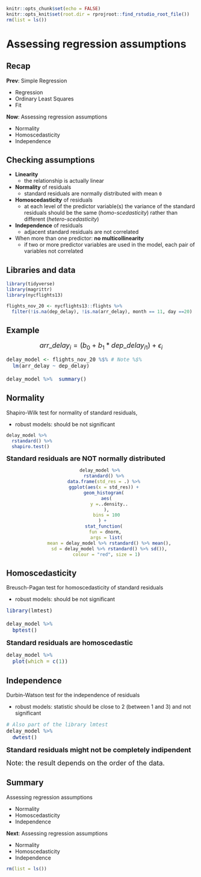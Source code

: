 ```r
knitr::opts_chunk$set(echo = FALSE)
knitr::opts_knit$set(root.dir = rprojroot::find_rstudio_root_file())
rm(list = ls())
```

<style type="text/css">
.small_r_all pre{
  font-size: 16px;
  line-height: 18px;
}
.small_r_output pre:not(.prettyprint){
  font-size: 16px;
  line-height: 18px;
}
.verysmall_r_output pre:not(.prettyprint){
  font-size: 12px;
  line-height: 14px;
}
</style>


# Assessing regression assumptions


## Recap

**Prev**: Simple Regression

- Regression
- Ordinary Least Squares
- Fit

**Now**: Assessing regression assumptions

- Normality
- Homoscedasticity
- Independence


## Checking assumptions

- **Linearity**
    - the relationship is actually linear
- **Normality** of residuals
    - standard residuals are normally distributed with mean `0`
- **Homoscedasticity** of residuals
    - at each level of the predictor variable(s) the variance of the standard residuals should be the same (*homo-scedasticity*) rather than different (*hetero-scedasticity*) 
- **Independence** of residuals
    - adjacent standard residuals are not correlated
- When more than one predictor: **no multicollinearity**
    - if two or more predictor variables are used in the model, each pair of variables not correlated


## Libraries and data

```r
library(tidyverse)
library(magrittr)  
library(nycflights13)

flights_nov_20 <- nycflights13::flights %>%
  filter(!is.na(dep_delay), !is.na(arr_delay), month == 11, day ==20) 
```


## Example

<font size="4">	
$$arr\_delay_i = (b_0 + b_1 * dep\_delay_{i1}) + \epsilon_i $$
</font>

<div class="small_r_output">

```r
delay_model <- flights_nov_20 %$% # Note %$%
  lm(arr_delay ~ dep_delay)

delay_model %>%  summary()
```

</div>




## Normality

Shapiro-Wilk test for normality of standard residuals, 

- robust models: should be not significant 

:::::: {.cols data-latex=""}

::: {.col data-latex="{0.5\textwidth}"}

```r
delay_model %>% 
  rstandard() %>% 
  shapiro.test()
```

<font size="4">	
**Standard residuals are NOT normally distributed**
</font>

:::

::: {.col data-latex="{0.5\textwidth}"}

<center>
```r
delay_model %>% 
  rstandard() %>%
  data.frame(std_res = .) %>%
  ggplot(aes(x = std_res)) +
  geom_histogram(
    aes(
      y =..density..
    ),
    bins = 100
  ) + 
  stat_function(
    fun = dnorm, 
    args = list(
      mean = delay_model %>% rstandard() %>% mean(),
      sd = delay_model %>% rstandard() %>% sd()),
    colour = "red", size = 1)
```
</center>

:::
::::::

</div>



## Homoscedasticity

Breusch-Pagan test for homoscedasticity of standard residuals

- robust models: should be not significant

<div class="small_r_output">

:::::: {.cols data-latex=""}

::: {.col data-latex="{0.5\textwidth}"}

```r
library(lmtest)

delay_model %>% 
  bptest()
```

<font size="4">	
**Standard residuals are homoscedastic**
</font>

:::

::: {.col data-latex="{0.5\textwidth}"}

```r
delay_model %>% 
  plot(which = c(1))
```

:::
::::::

</div>



## Independence

Durbin-Watson test for the independence of residuals

- robust models: statistic should be close to 2 (between 1 and 3) and not significant

<div class="small_r_output">

```r
# Also part of the library lmtest
delay_model %>%
  dwtest()
```

</div>

<font size="4">	
**Standard residuals might not be completely indipendent**

Note: the result depends on the order of the data.
</font>




## Summary

Assessing regression assumptions

- Normality
- Homoscedasticity
- Independence

**Next**: Assessing regression assumptions

- Normality
- Homoscedasticity
- Independence

```r
rm(list = ls())
```